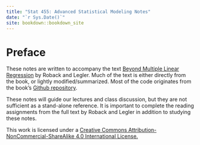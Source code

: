 ```yaml
--- 
title: "Stat 455: Advanced Statistical Modeling Notes"
date: "`r Sys.Date()`"
site: bookdown::bookdown_site
---
```


# Preface  {-}

These notes are written to accompany the text [Beyond Multiple Linear Regression](https://bookdown.org/roback/bookdown-BeyondMLR/) by Roback and Legler. Much of the text is either directly from the book, or lightly modified/summarized. Most of the code originates from the book's [Github repository](https://github.com/proback/BeyondMLR).  

These notes will guide our lectures and class discussion, but they are not sufficient as a stand-alone reference. It is important to complete the reading assignments from the full text by Roback and Legler in addition to studying these notes. 

This work is licensed under a [Creative Commons Attribution-NonCommercial-ShareAlike 4.0 International License.](http://creativecommons.org/licenses/by-nc-sa/4.0/)

